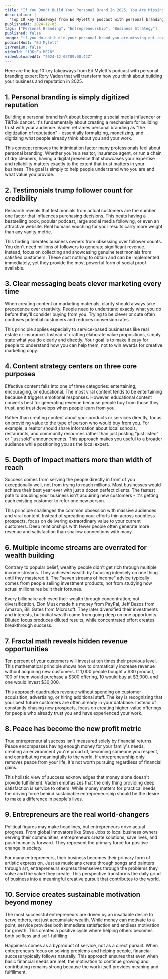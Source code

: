 ```yaml
---
title: "If You Don't Build Your Personal Brand In 2025, You Are Missing Out On THIS! Feat. Rory Vaden"
description: |
  "Top 10 key takeaways from Ed Mylett's podcast with personal branding expert Rory Vaden that will transform how you think about building your business and reputation in 2025."
publishedAt: 2024-12-03
tags: ["Personal Branding", "Entrepreneurship", "Business Strategy"]
published: false
image: "if-you-do–not-build-your-personal-brand-you-are-missing-out-rory-vaden.jpg"
podcastHost: "Ed Mylett"
isPremium: false
videoId: "fDKtFu-ME78"
videoUploadedAt: "2024-12-03T09:00:42Z"
---
```



<PodcastSummaryPageLayout frontmatter={frontmatter}>
Here are the top 10 key takeaways from Ed Mylett's podcast with personal branding expert Rory Vaden that will transform how you think about building your business and reputation in 2025.

## 1. Personal branding is simply digitized reputation

Building a personal brand isn't about becoming a social media influencer or TikTok dancer. It's fundamentally about creating a mechanism for building trust with your audience. Vaden reframes personal branding as "the digitization of reputation" - essentially formalizing, monetizing, and digitizing what people already think about you and your work.

This concept removes the intimidation factor many professionals feel about personal branding. Whether you're a realtor, insurance agent, or run a chain of dry cleaners, having a digital presence that showcases your expertise and reliability matters exactly to the extent that trust matters in your business. The goal is simply to help people understand who you are and what value you provide.

## 2. Testimonials trump follower count for credibility

Research reveals that testimonials from actual customers are the number one factor that influences purchasing decisions. This beats having a bestselling book, popular podcast, large social media following, or even an attractive website. Real humans vouching for your results carry more weight than any vanity metric.

This finding liberates business owners from obsessing over follower counts. You don't need millions of followers to generate significant revenue. Instead, focus on collecting and showcasing genuine testimonials from satisfied customers. These cost nothing to obtain and can be implemented immediately, yet they provide the most powerful form of social proof available.

## 3. Clear messaging beats clever marketing every time

When creating content or marketing materials, clarity should always take precedence over creativity. People need to understand exactly what you do before they'll consider buying from you. Trying to be clever or cute often confuses potential customers and reduces conversion rates.

This principle applies especially to service-based businesses like real estate or insurance. Instead of crafting elaborate value propositions, simply state what you do clearly and directly. Your goal is to make it easy for people to understand how you can help them, not to win awards for creative marketing copy.

## 4. Content strategy centers on three core purposes

Effective content falls into one of three categories: entertaining, encouraging, or educational. The most viral content tends to be entertaining because it triggers emotional responses. However, educational content converts best for generating revenue because people buy from those they trust, and trust develops when people learn from you.

Rather than creating content about your products or services directly, focus on providing value to the type of person who would buy from you. For example, a realtor should share information about local schools, restaurants, and community resources rather than just posting "just listed" or "just sold" announcements. This approach makes you useful to a broader audience while positioning you as the local expert.

## 5. Depth of impact matters more than width of reach

Success comes from serving the people directly in front of you exceptionally well, not from trying to reach millions. Most businesses would achieve their best year ever with just a dozen perfect clients. The fastest path to doubling your business isn't acquiring new customers - it's getting each existing customer to refer one new person.

This principle challenges the common obsession with massive audiences and viral content. Instead of spreading your efforts thin across countless prospects, focus on delivering extraordinary value to your current customers. Deep relationships with fewer people often generate more revenue and satisfaction than shallow connections with many.

## 6. Multiple income streams are overrated for wealth building

Contrary to popular belief, wealthy people didn't get rich through multiple income streams. They achieved wealth by focusing intensely on one thing until they mastered it. The "seven streams of income" advice typically comes from people selling investment products, not from studying how actual millionaires built their fortunes.

Every billionaire achieved their wealth through concentration, not diversification. Elon Musk made his money from PayPal, Jeff Bezos from Amazon, Bill Gates from Microsoft. They later diversified their investments and interests, but initial wealth came from going deep on one opportunity. Diluted focus produces diluted results, while concentrated effort creates breakthrough success.

## 7. Fractal math reveals hidden revenue opportunities

Ten percent of your customers will invest at ten times their previous level. This mathematical principle shows how to dramatically increase revenue without acquiring new customers. If 1,000 people bought a $30 product, 100 of them would purchase a $300 offering, 10 would buy at $3,000, and one would invest $30,000.

This approach quadruples revenue without spending on customer acquisition, advertising, or hiring additional staff. The key is recognizing that your best future customers are often already in your database. Instead of constantly chasing new prospects, focus on creating higher-value offerings for people who already trust you and have experienced your work.

## 8. Peace has become the new profit metric

True entrepreneurial success isn't measured solely by financial returns. Peace encompasses having enough money for your family's needs, creating an environment you're proud of, becoming someone you respect, and contributing meaningfully to the world. If entrepreneurship only removes peace from your life, it's not worth pursuing regardless of financial gains.

This holistic view of success acknowledges that money alone doesn't provide fulfillment. Vaden emphasizes that the only thing providing deep satisfaction is service to others. While money matters for practical needs, the driving force behind sustainable entrepreneurship should be the desire to make a difference in people's lives.

## 9. Entrepreneurs are the real world-changers

Political figures may make headlines, but entrepreneurs drive actual progress. From global innovators like Steve Jobs to local business owners serving their communities, entrepreneurs create solutions, save lives, and push humanity forward. They represent the primary force for positive change in society.

For many entrepreneurs, their business becomes their primary form of artistic expression. Just as musicians create through songs and painters through art, entrepreneurs express themselves through the problems they solve and the value they create. This perspective transforms the daily grind of business into a meaningful creative pursuit that contributes to the world.

## 10. Service creates sustainable motivation beyond money

The most successful entrepreneurs are driven by an insatiable desire to serve others, not just accumulate wealth. While money can motivate to a point, service provides both immediate satisfaction and endless motivation for growth. This creates a positive cycle where helping others becomes both selfless and self-fulfilling.

Happiness comes as a byproduct of service, not as a direct pursuit. When entrepreneurs focus on solving problems and helping people, financial success typically follows naturally. This approach ensures that even when basic financial needs are met, the motivation to continue growing and contributing remains strong because the work itself provides meaning and fulfillment.

</PodcastSummaryPageLayout>
